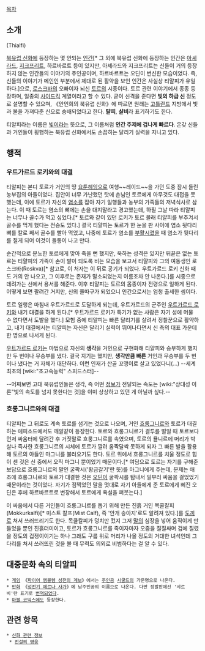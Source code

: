 [[목차]]
== 소개 ==
{{{+1 Þjálfi}}} (Thialfi)

[[북유럽 신화]]에 등장하는 몇 안되는 [[인간]][* 그 외에 북유럽 신화에 등장하는 인간은 [[아셰라드]], [[지크프리트]], 하르바르트 등이 있지만, 아셰라드와 지크프리트는 신들이 거의 등장하지 않는 인간들의 이야기의 주인공이며, 하르바르트는 오딘이 변신한 모습이었다. 즉, 신들의 이야기가 메인인 부분에서 제대로 된 활약을 보인 인간은 사실상 티얄피가 유일하다.]으로, [[로스크바]]의 오빠이자 뇌신 [[토르]]의 시종이다. 토르 관련 이야기에서 종종 등장하며, 일종의 [[사이드킥]] 계열이라고 할 수 있다. 굳이 신격을 준다면 '''빛의 하급 신''' 정도로 설명할 수 있으며, 《안인희의 북유럽 신화》에 따르면 원래는 [[고틀란드]] 지방에서 빛과 불을 가져다준 신으로 숭배되었다고 한다. '''턀피''', '''샬비'''라 표기하기도 한다.

티알피라는 이름은 [[빛]]이라는 뜻으로, 그 이름처럼 '''인간 주제에 겁나게 빠르다'''. 온갖 신들과 거인들이 횡행하는 북유럽 신화에서도 손꼽히는 달리기 실력을 지니고 있다.

== 행적 ==
=== 우트가르드 로키와의 대결 ===
티알피는 본디 토르가 거인의 땅 [[요툰헤임]]으로 여행~~레이드~~을 가던 도중 잠시 들린 농부집의 아들이었다. 집안이 너무 가난했던 탓에 손님인 토르에게 아무것도 대접을 못했는데, 이에 토르가 자신의 [[염소]]를 잡아 자기 일행들과 농부의 가족들의 저녁식사로 삼는다. 이 때 토르는 염소의 뼈에는 손을 대지말라고 경고했는데, 하필 그날 따라 티얄피는 너무나 골수가 먹고 싶었다.[* 토르와 같이 있던 로키가 토르 몰래 티얄피를 부추겨서 골수를 먹게 했다는 전승도 있다.] 결국 티얄피는 토르가 한 눈을 판 사이에 염소 뒷다리 뼈를 칼로 째서 골수를 빨아 먹었고, 나중에 토르가 염소를 [[부활]]시켰을 때 염소가 뒷다리를 절게 되어 이것이 들통이 나고 만다.

순간적으로 분노한 토르에게 맞아 죽을 뻔 했지만, 욱하는 성격은 있지만 뒤끝은 없는 토르는 티얄피의 가족이 손이 발이 되도록 비는 모습을 보고서 티얄피와 그의 여동생인 로스크바(Roskva)[* 참고로, 이 처자는 이 뒤로 공기가 되었다. 우트가르드 로키 신화 때도 거의 안 나오고, 그 이후로는 존재가 말소되었는지 이름조차 안 나온다.]를 시종으로 데려가는 선에서 용서를 해준다. 이후 티얄피는 토르의 몸종이자 전령으로 일하게 된다. 어떻게 보면 팔려간 거지만, 신의 쫄따구가 되었으니 인간으로서는 엄청 출세한 셈이다.

토르 일행은 마침내 우트가르드로 도달하게 되는데, 우트가르드의 군주인 [[우트가르드 로키]]와 내기 대결을 하게 된다.[* 우트가르드 로키가 특기가 없는 사람은 자기 성에 머물 수 없다면서 도발을 했다.] 모험 중에 티알피는 빠른 달리기를 살려서 정찰꾼으로 활약하고, 내기 대결에서는 티얄피는 자신은 달리기 실력이 뛰어나다면서 신 측의 대표 가운데 한 명으로 나서게 된다.

[[우트가르드 로키]]는 마법으로 자신의 '''생각'''을 거인으로 구현화해 티얄피와 승부하게 했지만 두 번이나 무승부를 냈다. 결국 지기는 했지만, '''생각만큼 빠른''' 거인과 무승부를 두 번이나 냈다는 거 자체가 대단하다. 이런 인재가 산골 꼬맹이로 살고 있었다니(…) --세계 최초의 [wiki:"초고속능력" 스피드스터]--

--어찌보면 고대 북유럽인들은 생각, 즉 어떤 [[정보]]가 전달되는 속도는 [wiki:"상대성 이론"빛의 속도를 넘지 못한다는 것]을 이미 상상하고 있던 게 아닐까 싶다.--

=== 흐룽그니르와의 대결 ===
티알피는 그 뒤로도 계속 토르를 섬기는 것으로 나오며, 거인 [[흐룽그니르]]와 토르가 대결하는 에피소드에서도 깨알같이 등장한다. 토르와 흐룽그니르가 결투를 벌일 때 토르보다 먼저 싸움터에 달려간 후 거짓말로 흐룽그니르를 속였으며, 토르의 묠니르에 머리가 박살나 즉사한 흐룽그니르의 시체에 토르가 깔려 옴짝달싹 못하게 되자 그 빠른 발을 활용해 토르의 아들인 마그니를 불러오기도 한다. 토르 위에서 흐룽그니르를 치울 정도로 힘이 센 것은 신 중에서 오직 마그니 뿐이었기 때문이다.[* 여담으로 토르는 자기를 구해준 보답으로 흐룽그니르의 말인 굴팍시('황금갈기'란 뜻)를 마그니에게 주는데, 문제는 애초에 흐룽그니르와 토르가 대결한 것은 [[오딘]]이 굴팍시를 탐내서 일부러 싸움을 걸었었기 때문이라는 것이었다. 자기가 점찍었던 말을 멋대로 자기 아들에게 준 토르에게 삐진 오딘은 후에 하르바르트로 변장해서 토르에게 욕설을 퍼붓는다.]

이 싸움에서 다른 거인들이 흐룽그니르를 돕기 위해 만든 진흙 거인 목쿨칼피(Mokkurkalfi)[* 미스트 칼프(Mist Calf), 즉 '안개 송아지'로도 알려져 있다.]를 [[도끼]]로 쳐서 쓰러뜨리기도 한다. 목쿨칼피가 덩치만 컸지 그저 [[말]]의 심장을 넣어 움직이게 만들었을 뿐인 진흙더미이고, 토르가 흐룽그니르를 죽이자마자 오줌을 질질싸며 겁에 질렸을 정도의 겁쟁이이기는 하나 그래도 구름 위로 머리가 나올 정도의 거대한 녀석인데 그 다리를 쳐서 쓰러뜨린 것을 볼 때 무력도 의외로 비범하다는 걸 알 수 있다.

== 대중문화 속의 티알피 ==
 * [[게임]] 《[[파이어 엠블렘 성전의 계보]]》에서는 [[주인공]] [[시굴드]]의 가문명으로 나온다.
 * [[만화]] 《[[성전기 에르나 사가]]》에 남주인공의 이름으로 나온다. 다만 정발판에선 '샤르비'란 표기로 [[번역]]되었다.
 * [[마블 코믹스]]에도 등장한다.

== 관련 항목 ==
 * [[신화 관련 정보]]
  * [[전설의 영웅]]
